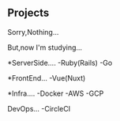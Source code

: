 ## Projects

Sorry,Nothing...

But,now I'm studying...

*ServerSide....
 -Ruby(Rails)
 -Go

*FrontEnd...
 -Vue(Nuxt)

*Infra....
 -Docker
 -AWS
 -GCP

DevOps...
 -CircleCI